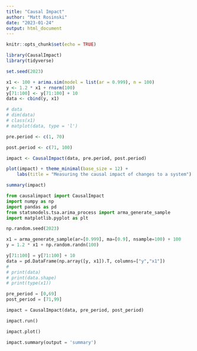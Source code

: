 ```yaml
---
title: "Causal Impact"
author: "Matt Rosinski"
date: "2023-01-24"
output: html_document
---
```


```r
knitr::opts_chunk$set(echo = TRUE)
```

```r
library(CausalImpact)
library(tidyverse)

set.seed(2023)

x1 <- 100 + arima.sim(model = list(ar = 0.999), n = 100)
y <- 1.2 * x1 + rnorm(100)
y[71:100] <- y[71:100] + 10
data <- cbind(y, x1)

# data
# dim(data)
# class(x1)
# matplot(data, type = 'l')

pre.period <- c(1, 70)

post.period <- c(71, 100)

impact <- CausalImpact(data, pre.period, post.period)

plot(impact) + theme_minimal(base_size = 12) +
    labs(title = "Measuring the causal impact of changes to a system")

```

```r
summary(impact)

```

```python
from causalimpact import CausalImpact
import numpy as np
import pandas as pd
from statsmodels.tsa.arima_process import arma_generate_sample
import matplotlib.pyplot as plt

np.random.seed(2023)

x1 = arma_generate_sample(ar=[0.999], ma=[0.9], nsample=100) + 100
y = 1.2 * x1 + np.random.randn(100)

y[71:100] = y[71:100] + 10
data = pd.DataFrame(np.array([y, x1]).T, columns=["y","x1"])
#
# print(data)
# print(data.shape)
# print(type(x1))

pre_period = [0,69]
post_period = [71,99]

impact = CausalImpact(data, pre_period, post_period)

impact.run()

impact.plot()

```

```python
impact.summary(output = 'summary')

```



